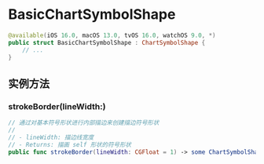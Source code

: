 # BasicChartSymbolShape

<ToBePolishedAfterTranslation />

<OriginalSource
  title="BasicChartSymbolShape"
  url="https://developer.apple.com/documentation/charts/basicchartsymbolshape"
  summary="基本图表符号形状"
/>

```swift
@available(iOS 16.0, macOS 13.0, tvOS 16.0, watchOS 9.0, *)
public struct BasicChartSymbolShape : ChartSymbolShape {
    // ...
}
```

## 实例方法

### strokeBorder(lineWidth:)

```swift
// 通过对基本符号形状进行内部描边来创建描边符号形状
//
// - lineWidth: 描边线宽度
// - Returns: 描画 self 形状的符号形状
public func strokeBorder(lineWidth: CGFloat = 1) -> some ChartSymbolShape
```
